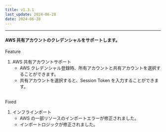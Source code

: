 ```yaml
---
title: v1.3.1
last_update: 2024-06-28
date: 2024-06-28
---
```



<hr />

#### AWS 共有アカウントのクレデンシャルをサポートします。

<div className={styles.releaseWrap} >
<div className={styles.tag} data-type="feature">
    Feature
</div>

1. AWS 共有アカウントサポート
    - AWS クレデンシャル登録時、所有アカウントと共有アカウントを選択することができます。
    - 共有アカウントを選択すると、Session Token を入力することができます。

</div>
<br/>

<div className={styles.releaseWrap} >
<div className={styles.tag} data-type="fixed">
    Fixed
</div>

1. インフラインポート
    - AWS の一部リソースのインポートエラーが修正されました。
    - インポートロジックが修正されました。

</div>
